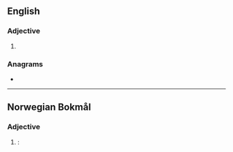 ==English==

===Adjective===
{{head|en|superlative adjective}}

# {{en-superlative of|mild}}

===Anagrams===
* {{anagrams|en|a=deilmst|MIDlets|mistled}}

----

==Norwegian Bokmål==

===Adjective===
{{head|nb|superlative adjective}}

# {{superlative of|nb||mild}}: {{inflection of|nb|mild||indef|supd}}